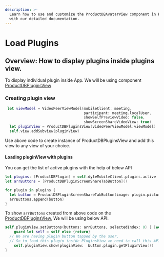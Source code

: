 ```yaml
---
description: >-
  Learn how to use and customize the ProductDBAvatarView component in ProductDB's iOS UiKit
  with our detailed documentation.
---
```

 

# Load Plugins
## Overview: How to display plugins inside plugins view.
To display individual plugin inside App. We will be using component [ProductDBPluginsView](/ios/components/productdb-plugin-view)

### Creating plugin view

```swift
 let viewModel = VideoPeerViewModel(mobileClient: meeting,
                                    participant: meeting.localUser,
                                    showSelfPreviewVideo: false,
                                    showScreenShareVideoView: true)
  let pluginView = ProductDBPluginsView(videoPeerViewModel:viewModel)
  self.view.addSubview(pluginView)
```
Use above code to create instance of ProductDBPluginsView and add this view to any view of your choice. 

#### Loading pluginView with plugins

You can get the list of active plugins with the help of below API 

```swift
let plugins: [ProductDBPlugin] = self.dyteMobileClient.plugins.active
let arrButtons = [ProductDBPluginScreenShareTabButton]()

for plugin in plugins {
  let button = ProductDBPluginScreenShareTabButton(image: plugin.picture, title: plugin.name, id: plugin.id)
  arrButtons.append(button)
}
```
To show `arrButtons` created from above code on the [ProductDBPluginsView](/ios/components/productdb-plugin-view), We will be using
below API. 

```swift
self.pluginView.setButtons(buttons: arrButtons, selectedIndex: 0) { [weak self] button, pluginIsClicked in
    guard let self = self else {return}
  // We are having plugin button tapped by the user. 
  // So to load this plugin inside PluginsView we need to call this API. 
    self.pluginView.show(pluginView:  button.plugin.getPluginView())
}

```


<head>
  <title>iOS ProductDBAvatarView</title>
</head>
